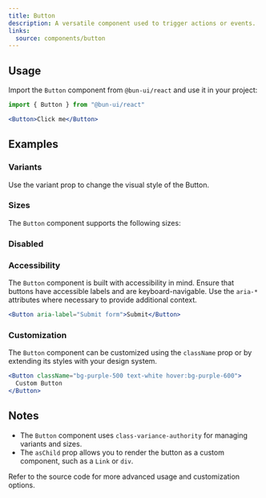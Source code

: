 ```yaml
---
title: Button
description: A versatile component used to trigger actions or events.
links:
  source: components/button
---
```


<ComponentPreview name="button-basic" />

## Usage

Import the `Button` component from `@bun-ui/react` and use it in your project:

```jsx
import { Button } from "@bun-ui/react"
```

```jsx
<Button>Click me</Button>
```

## Examples

### Variants

Use the variant prop to change the visual style of the Button.

<ComponentPreview name="button-variants" />

### Sizes

The `Button` component supports the following sizes:

<ComponentPreview name="button-sizes" />

### Disabled

<ComponentPreview name="button-disabled" />

### Accessibility

The `Button` component is built with accessibility in mind. Ensure that buttons
have accessible labels and are keyboard-navigable. Use the `aria-*` attributes
where necessary to provide additional context.

```jsx
<Button aria-label="Submit form">Submit</Button>
```

### Customization

The `Button` component can be customized using the `className` prop or by
extending its styles with your design system.

```jsx
<Button className="bg-purple-500 text-white hover:bg-purple-600">
  Custom Button
</Button>
```

## Notes

- The `Button` component uses `class-variance-authority` for managing variants
  and sizes.
- The `asChild` prop allows you to render the button as a custom component, such
  as a `Link` or `div`.

Refer to the source code for more advanced usage and customization options.
